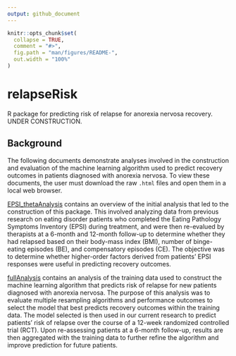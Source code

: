 ```yaml
---
output: github_document
---
```


<!-- README.md is generated from README.Rmd. Please edit that file -->

```r
knitr::opts_chunk$set(
  collapse = TRUE,
  comment = "#>",
  fig.path = "man/figures/README-",
  out.width = "100%"
)
```

# relapseRisk

<!-- badges: start -->
<!-- badges: end -->

R package for predicting risk of relapse for anorexia nervosa recovery. UNDER CONSTRUCTION.

## Background

The following documents demonstrate analyses involved in the construction and evaluation of the machine learning algorithm used to predict recovery outcomes in patients diagnosed with anorexia nervosa. To view these documents, the user must download the raw ``.html`` files and open them in a local web browser. 

[EPSI_thetaAnalysis](./EPSI_thetaAnalysis.html) contains an overview of the initial analysis that led to the construction of this package. This involved analyzing data from previous research on eating disorder patients who completed the Eating Pathology Symptoms Inventory (EPSI) during treatment, and were then re-evalued by therapists at a 6-month and 12-month follow-up to determine whether they had relapsed based on their body-mass index (BMI), number of binge-eating episodes (BE), and compensatory episodes (CE). The objective was to determine whether higher-order factors derived from patients' EPSI responses were useful in predicting recovery outcomes. 

[fullAnalysis](./fullAnalysis.html) contains an analysis of the training data used to construct the machine learning algorithm that predicts risk of relapse for new patients diagnosed with anorexia nervosa. The purpose of this analysis was to evaluate multiple resampling algorithms and performance outcomes to select the model that best predicts recovery outcomes within the training data. The model selected is then used in our current research to predict patients' risk of relapse over the course of a 12-week randomized controlled trial (RCT). Upon re-assessing patients at a 6-month follow-up, results are then aggregated with the training data to further refine the algorithm and improve prediction for future patients.
